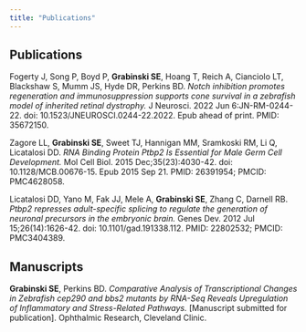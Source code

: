 ```yaml
---
title: "Publications"
---
```


## Publications

Fogerty J, Song P, Boyd P, **Grabinski SE**, Hoang T, Reich A, Cianciolo LT, Blackshaw S, Mumm JS, Hyde DR, Perkins BD. *Notch inhibition promotes regeneration and immunosuppression supports cone survival in a zebrafish model of inherited retinal dystrophy.* J Neurosci. 2022 Jun 6:JN-RM-0244-22. doi: 10.1523/JNEUROSCI.0244-22.2022. Epub ahead of print. PMID: 35672150.

Zagore LL, **Grabinski SE**, Sweet TJ, Hannigan MM, Sramkoski RM, Li Q, Licatalosi DD. *RNA Binding Protein Ptbp2 Is Essential for Male Germ Cell Development.* Mol Cell Biol. 2015 Dec;35(23):4030-42. doi: 10.1128/MCB.00676-15. Epub 2015 Sep 21. PMID: 26391954; PMCID: PMC4628058.

Licatalosi DD, Yano M, Fak JJ, Mele A, **Grabinski SE**, Zhang C, Darnell RB. *Ptbp2 represses adult-specific splicing to regulate the generation of neuronal precursors in the embryonic brain.* Genes Dev. 2012 Jul 15;26(14):1626-42. doi: 10.1101/gad.191338.112. PMID: 22802532; PMCID: PMC3404389.

## Manuscripts

**Grabinski SE**, Perkins BD. *Comparative Analysis of Transcriptional Changes in Zebrafish cep290 and bbs2 mutants by RNA-Seq Reveals Upregulation of Inflammatory and Stress-Related Pathways.* \[Manuscript submitted for publication\]. Ophthalmic Research, Cleveland Clinic.
